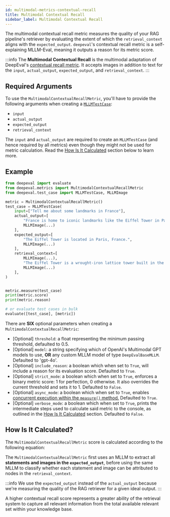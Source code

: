 ```yaml
---
id: multimodal-metrics-contextual-recall
title: Multimodal Contextual Recall
sidebar_label: Multimodal Contextual Recall
---
```


<head>
  <link
    rel="canonical"
    href="https://deepeval.com/docs/multimodal-metrics-contextual-recall"
  />
</head>


The multimodal contextual recall metric measures the quality of your RAG pipeline's retriever by evaluating the extent of which the `retrieval_context` aligns with the `expected_output`. `deepeval`'s contextual recall metric is a self-explaining MLLM-Eval, meaning it outputs a reason for its metric score.

:::info
The **Multimodal Contextual Recall** is the multimodal adaptation of DeepEval's [contextual recall metric](/docs/metrics-contextual-recall). It accepts images in addition to text for the `input`, `actual_output`, `expected_output`, and `retrieval_context`.
:::

## Required Arguments

To use the `MultimodalContextualRecallMetric`, you'll have to provide the following arguments when creating a [`MLLMTestCase`](/docs/evaluation-test-cases#mllm-test-case):

- `input`
- `actual_output`
- `expected_output`
- `retrieval_context`

The `input` and `actual_output` are required to create an `MLLMTestCase` (and hence required by all metrics) even though they might not be used for metric calculation. Read the [How Is It Calculated](#how-is-it-calculated) section below to learn more.

## Example

```python
from deepeval import evaluate
from deepeval.metrics import MultimodalContextualRecallMetric
from deepeval.test_case import MLLMTestCase, MLLMImage

metric = MultimodalContextualRecallMetric()
test_case = MLLMTestCase(
    input=["Tell me about some landmarks in France"],
    actual_output=[
        "France is home to iconic landmarks like the Eiffel Tower in Paris.",
        MLLMImage(...)
    ],
    expected_output=[
        "The Eiffel Tower is located in Paris, France.",
        MLLMImage(...)
    ],
    retrieval_context=[
        MLLMImage(...),
        "The Eiffel Tower is a wrought-iron lattice tower built in the late 19th century.",
        MLLMImage(...)
    ],
)


metric.measure(test_case)
print(metric.score)
print(metric.reason)

# or evaluate test cases in bulk
evaluate([test_case], [metric])
```

There are **SIX** optional parameters when creating a `MultimodalContextualRecallMetric`:

- [Optional] `threshold`: a float representing the minimum passing threshold, defaulted to 0.5.
- [Optional] `model`: a string specifying which of OpenAI's Multimodal GPT models to use, **OR** any custom MLLM model of type `DeepEvalBaseMLLM`. Defaulted to 'gpt-4o'.
- [Optional] `include_reason`: a boolean which when set to `True`, will include a reason for its evaluation score. Defaulted to `True`.
- [Optional] `strict_mode`: a boolean which when set to `True`, enforces a binary metric score: 1 for perfection, 0 otherwise. It also overrides the current threshold and sets it to 1. Defaulted to `False`.
- [Optional] `async_mode`: a boolean which when set to `True`, enables [concurrent execution within the `measure()` method.](/docs/metrics-introduction#measuring-metrics-in-async) Defaulted to `True`.
- [Optional] `verbose_mode`: a boolean which when set to `True`, prints the intermediate steps used to calculate said metric to the console, as outlined in the [How Is It Calculated](#how-is-it-calculated) section. Defaulted to `False`.

## How Is It Calculated?

The `MultimodalContextualRecallMetric` score is calculated according to the following equation:

<Equation formula="\text{Multimodal Contextual Recall} = \frac{\text{Number of Attributable Statements}}{\text{Total Number of Statements}}" />

The `MultimodalContextualRecallMetric` first uses an MLLM to extract all **statements and images in the `expected_output`**, before using the same MLLM to classify whether each statement and image can be attributed to nodes in the `retrieval_context`.

:::info
We use the `expected_output` instead of the `actual_output` because we're measuring the quality of the RAG retriever for a given ideal output.
:::

A higher contextual recall score represents a greater ability of the retrieval system to capture all relevant information from the total available relevant set within your knowledge base.
